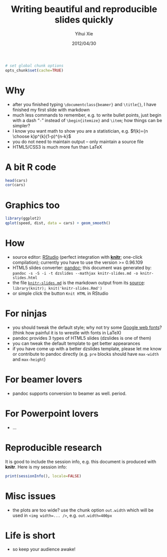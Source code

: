 % Writing beautiful and reproducible slides quickly
% Yihui Xie
% 2012/04/30

```r
# set global chunk options
opts_chunk$set(cache=TRUE)
```

# Why

- after you finished typing `\documentclass{beamer}` and `\title{}`, I have finished my first slide with markdown
- much less commands to remember, e.g. to write bullet points, just begin with a dash "`-`" instead of `\begin{itemize}` and `\item`; how things can be simpler?
- I know you want math to show you are a statistician, e.g. $f(k)={n \choose k}p^{k}(1-p)^{n-k}$
- you do not need to maintain output -- only maintain a source file
- HTML5/CSS3 is much more fun than LaTeX

# A bit R code

```r
head(cars)
cor(cars)
```

# Graphics too

```r
library(ggplot2)
qplot(speed, dist, data = cars) + geom_smooth()
```

# How

- source editor: [RStudio](http://www.rstudio.org/) (perfect integration with [**knitr**](http://yihui.name/knitr/); one-click compilation); currently you have to use the version >= 0.96.109
- HTML5 slides converter: [pandoc](http://johnmacfarlane.net/pandoc/); this document was generated by: `pandoc -s -S -i -t dzslides --mathjax knitr-slides.md -o knitr-slides.html`
- the file [`knitr-slides.md`](https://github.com/yihui/knitr-examples/blob/master/009-slides.md) is the markdown output from its [source](https://github.com/yihui/knitr-examples/blob/master/009-slides.Rmd): `library(knitr); knit('knitr-slides.Rmd')`
- or simple click the button `Knit HTML` in RStudio

# For ninjas

- you should tweak the default style; why not try some [Google web fonts](http://www.google.com/webfonts)? (think how painful it is to wrestle with fonts in LaTeX)
- pandoc provides 3 types of HTML5 slides (dzslides is one of them)
- you can tweak the default template to get better appearances
- if you have come up with a better dzslides template, please let me know or contribute to pandoc directly (e.g. `pre` blocks should have `max-width` and `max-height`)

# For beamer lovers

- pandoc supports conversion to beamer as well. period.

# For Powerpoint lovers

- ...

# Reproducible research

It is good to include the session info, e.g. this document is produced with **knitr**. Here is my session info:

```r
print(sessionInfo(), locale=FALSE)
```

# Misc issues

- the plots are too wide? use the chunk option `out.width` which will be used in `<img width=... />`, e.g. `out.width=400px`

# Life is short

- so keep your audience awake!

    